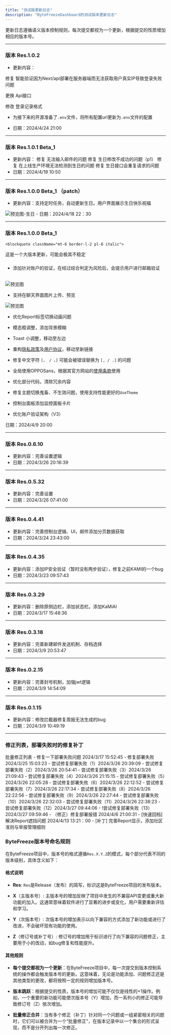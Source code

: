 ```yaml
---
title: "测试版更新日志"
description: "ByteFreezeDashboard的测试版本更新日志"
---
```



更新日志遵循语义版本控制规则，每次提交都视为一个更新，根据提交的性质增加相应的版本号。


---

### 版本 Res.1.0.2

- 更新内容：

修复 智能验证因为Next/api部署在服务器端而无法获取用户真实IP导致登录失败问题

更换 Api接口

修改 登录记录格式

- 为接下来的开源准备了`.env`文件，将所有配置url更新为`.env`文件的配置


- 日期：2024/4/24 21:00

---

### 版本 Res.1.0.1 Beta_1

- 更新内容：
修复 无法输入邮件的问题
修复 生日修改不成功的问题（p1）
修复 在上线生产环境无法检测到生日的问题
修复 生日接口会重复请求的问题
- 日期：2024/4/19 10:50


---



### 版本 Res.1.0.0 Beta_1 （patch）

- 更新内容：支持定时任务，自动更新生日。用户界面展示生日快乐祝福
<img className="rounded-lg" src="https://xn--7ovw36h.love/uploads/chrome_7ca_Jjk_Tuv_C_f27e5a71a5.png" alt="预览图-生日"/>
- 日期：2024/4/18 22：30


---

<h3 className="text-xl bg-gradient-to-r from-yellow-500 to-indigo-500 bg-clip-text font-bold tracking-tight text-transparent dark:from-amber-200 dark:to-sky-400" style={{ backgroundSize: '35% 30%' }}>
  版本 Res.1.0.0 Beta_1
</h3>

    <blockquote className="mt-6 border-l-2 pl-6 italic">
这是一个大版本更新，可能会极其不稳定
    </blockquote>



<h3 className="bg-gradient-to-r from-red-400 to-red-600 bg-clip-text font-bold tracking-tight text-transparent dark:from-red-200 dark:to-red-400">
</h3>

- 添加针对账户的验证，在经过综合判定为风险后，会提示用户进行邮箱验证
<br/>

<img className="rounded-lg" src="https://xn--7ovw36h.love/uploads/firefox_W92nwmdt_Us_c36e560368.png" alt="预览图"/>

- 支持在聊天界面图片上传、预览

<img className="rounded-lg" src="https://xn--7ovw36h.love/uploads/firefox_cp_Sl_Wb_Qvi_O_1523748022.png" alt="预览图"/>

- 优化Report标签切换动画问题

- 模态框调整，添加背景模糊

- Toast 小调整，移动至左边

- 重构[隐私政策](/docs/privacy)及[用户协议](/docs/terms)，移动至新链接

- 修复中文字符 `[， / 。]` 可能会被错误替换为 `[, / .]` 的问题

- 全局使用OPPOSans，根据其官方网站的[使用条款](https://www.coloros.com/article/A00000050/)使用

- 优化部分代码，清除冗余内容

- 修复主题切换鬼畜、不生效问题，使用支持性能更好的`UseTheme`

- 控制台面板添加监控面板卡片

- 优化账户验证架构（V3）


日期：2024/4/9 20:00

---

### 版本 Res.0.6.10

- 更新内容：完善设置逻辑
- 日期：2024/3/26 20:16:39

---

### 版本 Res.0.5.32

- 更新内容：完善设置
- 日期：2024/3/26 07:41:00

---

### 版本 Res.0.4.41

- 更新内容：完善控制台逻辑、UI，邮件添加分页数据获取
- 日期：2024/3/24 23:43:00

---

### 版本 Res.0.4.35

- 更新内容：添加IP安全验证（暂时没有两步验证），修复之前KAMI的一个bug
- 日期：2024/3/23 09:57:43

---

### 版本 Res.0.3.29

- 更新内容：删除原侧边栏，添加状态栏。添加KaMiAI
- 日期：2024/3/17 15:48:36

---

### 版本 Res.0.3.18

- 更新内容：完善新建邮件发送机制、存档选择
- 日期：2024/3/9 20:53:47

---

### 版本 Res.0.2.15

- 更新内容：完善封号机制，加强jwt逻辑
- 日期：2024/3/9 14:54:09
---

### 版本 Res.0.1.15

- 更新内容：修改拦截器修复周报无法生成的bug
- 日期：2024/3/9 10:49:19

---



### 修正列表，部署失败时的修复补丁

<Accordion type="multiple">

  <AccordionItem value="patch-group">
    <AccordionTrigger>
      批量修正列表
    </AccordionTrigger>
    <AccordionContent>
      - 修复一下部署失败问题 2024/3/17 15:52:45
      - 修复部署失败 2024/3/25 15:03:23
      - 尝试修复部署失败（1）2024/3/26 20:39:09
      - 尝试修复部署失败（2）2024/3/26 20:54:41
      - 尝试修复部署失败（3）2024/3/26 21:09:43
      - 尝试修复部署失败（4）2024/3/26 21:15:15
      - 尝试修复部署失败（5）2024/3/26 22:05:28
      - 尝试修复部署失败（6）2024/3/26 22:12:52
      - 尝试修复部署失败（7）2024/3/26 22:17:34
      - 尝试修复部署失败（8）2024/3/26 22:22:56
      - 尝试修复部署失败（9）2024/3/26 22:27:44
      - 尝试修复部署失败（10）2024/3/26 22:32:03
      - 尝试修复部署失败（11）2024/3/26 22:38:23
      - 尝试修复部署失败（12）2024/3/27 09:44:06
      - !尝试修复部署失败（13）2024/3/27 09:59:46
      - （修正）修复部署报错 2024/4/6 21:00:31
      - [快速回档] 解决Report遮挡问题 2024/4/13 13:21：00
      - [补丁] 完善Report显示，添加社区准则与举报管理细则
    </AccordionContent>
  </AccordionItem>

</Accordion>




### ByteFreeze版本号命名规则

在ByteFreeze项目中，版本号的格式遵循`Res.X.Y.Z`的模式，每个部分代表不同的版本级别，具体含义如下：

#### 格式说明

- **Res**: `Res`是Release（发布）的简写，标识这是ByteFreeze项目的发布版本。

- **X**（主版本号）: 主版本号的增加反映了项目中发生的不兼容API变更或重大新功能的加入。这通常意味着软件进行了显著的进步或变化，用户需要重新评估和学习。

- **Y**（次版本号）: 次版本号的增加表示以向下兼容的方式添加了新功能或进行了改进，不会破坏现有功能的使用。

- **Z**（修订号或补丁号）: 修订号的增加用于标识进行了向下兼容的问题修正，主要用于小的改动，如bug修复和性能提升。

#### 其他规则

- **每个提交都视为一个更新**：在ByteFreeze项目中，每一次提交到版本控制系统的操作都会触发版本号的更新。这意味着，无论是功能添加、问题修正还是其他类型的更改，都将按照一定的规则增加版本号。

- **版本跳跃**：根据提交的性质，版本号的增加可能不仅仅是线性的+1操作。例如，一个重要的新功能可能使次版本号（Y）增加，而一系列小的修正可能导致修订号（Z）依次增加。

- **批量修正合并**：当有多个修正（补丁）针对同一个问题或一组紧密相关的问题时，它们可以被合并为一个“批量修正”，在版本记录中以一个集合的形式呈现，而不是分开列出每一次修正。
